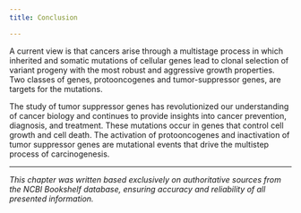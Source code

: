 ```yaml
---
title: Conclusion

---
```


A current view is that cancers arise through a multistage process in which inherited and somatic mutations of cellular genes lead to clonal selection of variant progeny with the most robust and aggressive growth properties. Two classes of genes, protooncogenes and tumor-suppressor genes, are targets for the mutations.

The study of tumor suppressor genes has revolutionized our understanding of cancer biology and continues to provide insights into cancer prevention, diagnosis, and treatment. These mutations occur in genes that control cell growth and cell death. The activation of protooncogenes and inactivation of tumor suppressor genes are mutational events that drive the multistep process of carcinogenesis.

---

*This chapter was written based exclusively on authoritative sources from the NCBI Bookshelf database, ensuring accuracy and reliability of all presented information.*

